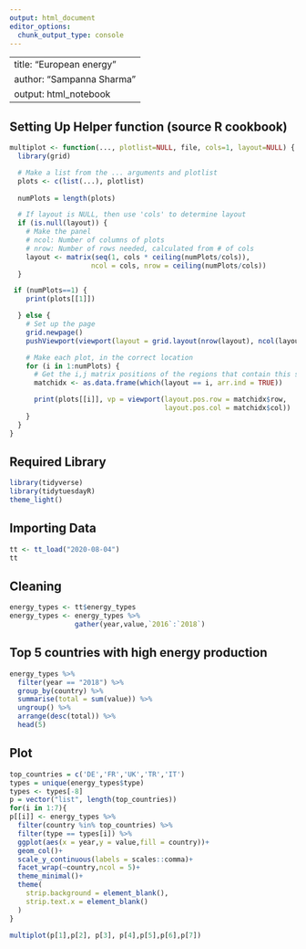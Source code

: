 ```yaml
---
output: html_document
editor_options: 
  chunk_output_type: console
---
```

---
title: "European energy"
author: "Sampanna Sharma"
output: html_notebook
---

## Setting Up Helper function (source R cookbook)
```r
multiplot <- function(..., plotlist=NULL, file, cols=1, layout=NULL) {
  library(grid)

  # Make a list from the ... arguments and plotlist
  plots <- c(list(...), plotlist)
  
  numPlots = length(plots)

  # If layout is NULL, then use 'cols' to determine layout
  if (is.null(layout)) {
    # Make the panel
    # ncol: Number of columns of plots
    # nrow: Number of rows needed, calculated from # of cols
    layout <- matrix(seq(1, cols * ceiling(numPlots/cols)),
                    ncol = cols, nrow = ceiling(numPlots/cols))
  }

 if (numPlots==1) {
    print(plots[[1]])

  } else {
    # Set up the page
    grid.newpage()
    pushViewport(viewport(layout = grid.layout(nrow(layout), ncol(layout))))

    # Make each plot, in the correct location
    for (i in 1:numPlots) {
      # Get the i,j matrix positions of the regions that contain this subplot
      matchidx <- as.data.frame(which(layout == i, arr.ind = TRUE))

      print(plots[[i]], vp = viewport(layout.pos.row = matchidx$row,
                                      layout.pos.col = matchidx$col))
    }
  }
}
```

## Required Library
```r
library(tidyverse)
library(tidytuesdayR)
theme_light()
```

## Importing Data
```r
tt <- tt_load("2020-08-04")
tt
```

## Cleaning
```r
energy_types <- tt$energy_types
energy_types <- energy_types %>%
                gather(year,value,`2016`:`2018`)
```

## Top 5 countries with high energy production
```r
energy_types %>% 
  filter(year == "2018") %>% 
  group_by(country) %>% 
  summarise(total = sum(value)) %>%
  ungroup() %>% 
  arrange(desc(total)) %>% 
  head(5)
```
## Plot
```r
top_countries = c('DE','FR','UK','TR','IT')
types = unique(energy_types$type)
types <- types[-8]
p = vector("list", length(top_countries))
for(i in 1:7){
p[[i]] <- energy_types %>% 
  filter(country %in% top_countries) %>%
  filter(type == types[i]) %>% 
  ggplot(aes(x = year,y = value,fill = country))+
  geom_col()+
  scale_y_continuous(labels = scales::comma)+
  facet_wrap(~country,ncol = 5)+ 
  theme_minimal()+
  theme(
    strip.background = element_blank(),
    strip.text.x = element_blank()
  )
}
  
multiplot(p[1],p[2], p[3], p[4],p[5],p[6],p[7])
```


